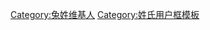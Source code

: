 {{Userbox
  |id=[[:Category:兔姓维基人|<span lang="zh" style="font-family: 黑体; color: #FFFFFF;">兔姓</span>]]
  |id-c=#209933
  |info=這個用戶姓'''[[兔姓|兔]]'''。
  |info-c=pink
  |info-s=10
  |border-c=gold
}}
<includeonly>[[Category:兔姓维基人]]</includeonly><noinclude>[[Category:姓氏用户框模板]]</noinclude>